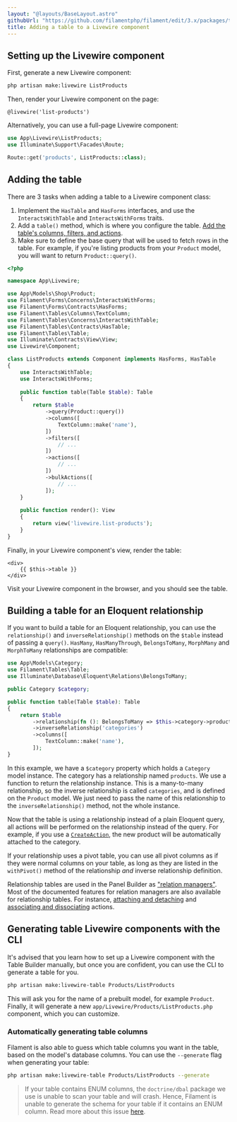 ```yaml
---
layout: "@layouts/BaseLayout.astro"
githubUrl: "https://github.com/filamentphp/filament/edit/3.x/packages/tables/docs/11-adding-a-table-to-a-livewire-component.md"
title: Adding a table to a Livewire component
---
```


## Setting up the Livewire component

First, generate a new Livewire component:

```bash
php artisan make:livewire ListProducts
```

Then, render your Livewire component on the page:

```blade
@livewire('list-products')
```

Alternatively, you can use a full-page Livewire component:

```php
use App\Livewire\ListProducts;
use Illuminate\Support\Facades\Route;

Route::get('products', ListProducts::class);
```

## Adding the table

There are 3 tasks when adding a table to a Livewire component class:

1) Implement the `HasTable` and `HasForms` interfaces, and use the `InteractsWithTable` and `InteractsWithForms` traits.
2) Add a `table()` method, which is where you configure the table. [Add the table's columns, filters, and actions](getting-started#columns).
3) Make sure to define the base query that will be used to fetch rows in the table. For example, if you're listing products from your `Product` model, you will want to return `Product::query()`.

```php
<?php

namespace App\Livewire;

use App\Models\Shop\Product;
use Filament\Forms\Concerns\InteractsWithForms;
use Filament\Forms\Contracts\HasForms;
use Filament\Tables\Columns\TextColumn;
use Filament\Tables\Concerns\InteractsWithTable;
use Filament\Tables\Contracts\HasTable;
use Filament\Tables\Table;
use Illuminate\Contracts\View\View;
use Livewire\Component;

class ListProducts extends Component implements HasForms, HasTable
{
    use InteractsWithTable;
    use InteractsWithForms;
    
    public function table(Table $table): Table
    {
        return $table
            ->query(Product::query())
            ->columns([
                TextColumn::make('name'),
            ])
            ->filters([
                // ...
            ])
            ->actions([
                // ...
            ])
            ->bulkActions([
                // ...
            ]);
    }
    
    public function render(): View
    {
        return view('livewire.list-products');
    }
}
```

Finally, in your Livewire component's view, render the table:

```blade
<div>
    {{ $this->table }}
</div>
```

Visit your Livewire component in the browser, and you should see the table.

## Building a table for an Eloquent relationship

If you want to build a table for an Eloquent relationship, you can use the `relationship()` and `inverseRelationship()` methods on the `$table` instead of passing a `query()`. `HasMany`, `HasManyThrough`, `BelongsToMany`, `MorphMany` and `MorphToMany` relationships are compatible:

```php
use App\Models\Category;
use Filament\Tables\Table;
use Illuminate\Database\Eloquent\Relations\BelongsToMany;

public Category $category;

public function table(Table $table): Table
{
    return $table
        ->relationship(fn (): BelongsToMany => $this->category->products())
        ->inverseRelationship('categories')
        ->columns([
            TextColumn::make('name'),
        ]);
}
```

In this example, we have a `$category` property which holds a `Category` model instance. The category has a relationship named `products`. We use a function to return the relationship instance. This is a many-to-many relationship, so the inverse relationship is called `categories`, and is defined on the `Product` model. We just need to pass the name of this relationship to the `inverseRelationship()` method, not the whole instance.

Now that the table is using a relationship instead of a plain Eloquent query, all actions will be performed on the relationship instead of the query. For example, if you use a [`CreateAction`](../actions/prebuilt-actions/create), the new product will be automatically attached to the category.

If your relationship uses a pivot table, you can use all pivot columns as if they were normal columns on your table, as long as they are listed in the `withPivot()` method of the relationship *and* inverse relationship definition.

Relationship tables are used in the Panel Builder as ["relation managers"](../panels/resources/relation-managers#creating-a-relation-manager). Most of the documented features for relation managers are also available for relationship tables. For instance, [attaching and detaching](../panels/resources/relation-managers#attaching-and-detaching-records) and [associating and dissociating](../panels/resources/relation-managers#associating-and-dissociating-records) actions.

## Generating table Livewire components with the CLI

It's advised that you learn how to set up a Livewire component with the Table Builder manually, but once you are confident, you can use the CLI to generate a table for you.

```bash
php artisan make:livewire-table Products/ListProducts
```

This will ask you for the name of a prebuilt model, for example `Product`. Finally, it will generate a new `app/Livewire/Products/ListProducts.php` component, which you can customize.

### Automatically generating table columns

Filament is also able to guess which table columns you want in the table, based on the model's database columns. You can use the `--generate` flag when generating your table:

```bash
php artisan make:livewire-table Products/ListProducts --generate
```

> If your table contains ENUM columns, the `doctrine/dbal` package we use is unable to scan your table and will crash. Hence, Filament is unable to generate the schema for your table if it contains an ENUM column. Read more about this issue [here](https://github.com/doctrine/dbal/issues/3819#issuecomment-573419808).
